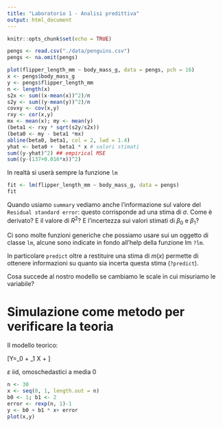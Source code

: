 ```yaml
---
title: "Laboratorio 1 - Analisi predittiva"
output: html_document
---
```


```r
knitr::opts_chunk$set(echo = TRUE)
```

```r
pengs <- read.csv("./data/penguins.csv")
pengs <- na.omit(pengs)
```


```r
plot(flipper_length_mm ~ body_mass_g, data = pengs, pch = 16)
x <- pengs$body_mass_g
y <- pengs$flipper_length_mm
n <- length(x)
s2x <- sum((x-mean(x))^2)/n
s2y <- sum((y-mean(y))^2)/n
covxy <- cov(x,y) 
rxy <- cor(x,y)
mx <- mean(x); my <- mean(y)
(beta1 <- rxy * sqrt(s2y/s2x))
(beta0 <- my - beta1 *mx)
abline(beta0, beta1, col = 2, lwd = 1.4)
yhat <- beta0 +  beta1 * x # valori stimati 
sum((y-yhat)^2) ## empirical MSE 
sum((y-(137+0.016*x))^2) 
```

In realtà si userà sempre la funzione `lm`

```r
fit <- lm(flipper_length_mm ~ body_mass_g, data = pengs)
fit
```


Quando usiamo `summary` vediamo anche l'informazione sul valore del `Residual standard error`: questo corrisponde ad una stima di $\sigma$. Come è derivato? E il valore di $R^2$? E l'incertezza sui valori stimati di $\beta_0$ e $\beta_1$? 

Ci sono molte funzioni generiche che possiamo usare sui un oggetto di classe `lm`, alcune sono indicate in fondo all'help della funzione lm `?lm`. 


In particolare `predict` oltre a restituire una stima di $m(x)$ permette di ottenere informazioni su quanto sia incerta questa stima (`?predict`). 


Cosa succede al nostro modello se cambiamo le scale in cui misuriamo le variabile?  


# Simulazione come metodo per verificare la teoria 

Il modello teorico: 

\[Y=\beta_0 + \beta_1 X + \varepsilon\]

$\varepsilon$ iid, omoschedastici a media 0

```r
n <- 30
x <- seq(0, 1, length.out = n)
b0 <- 1; b1 <- 2
error <- rexp(n, 1)-1
y <- b0 + b1 * x+ error 
plot(x,y)
```


